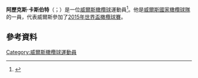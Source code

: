 '''阿歷克斯·卡斯伯特'''（{{lang-en|Alex Cuthbert}}；{{bd|1990年|4月5日}}）是一位[[威爾斯|威爾斯]][[橄欖球|橄欖球]]運動員<ref>{{cite news|url=http://www.guardian.co.uk/sport/2012/mar/17/rhys-priestland-wales-france-six-nations?intcmp=239|title=Wales 16-9 France|date=17 March 2012|work=|publisher=Guardian (London)|accessdate=4 April 2012|archiveurl=https://www.webcitation.org/66gFFVLy8?url=http://www.guardian.co.uk/sport/2012/mar/17/rhys-priestland-wales-france-six-nations?intcmp=239|archivedate=2012-04-04|deadurl=no}}</ref>。他是[[威爾斯國家橄欖球隊|威爾斯國家橄欖球隊]]的一員，代表威爾斯參加了[[2015年世界盃橄欖球賽|2015年世界盃橄欖球賽]]。
==參考資料==
{{Reflist}}
[[Category:威爾斯橄欖球運動員|Category:威爾斯橄欖球運動員]]